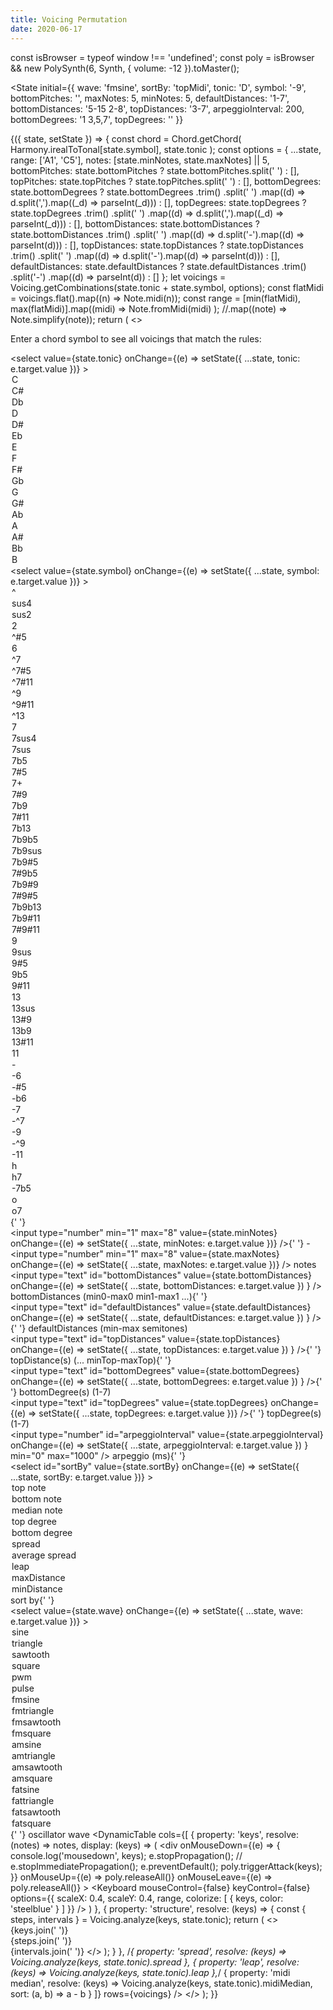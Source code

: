 ```yaml
---
title: Voicing Permutation
date: 2020-06-17
---
```


const isBrowser = typeof window !== 'undefined';
const poly = isBrowser && new PolySynth(6, Synth, { volume: -12 }).toMaster();

<State
  initial={{
    wave: 'fmsine',
    sortBy: 'topMidi',
    tonic: 'D',
    symbol: '-9',
    bottomPitches: '',
    maxNotes: 5,
    minNotes: 5,
    defaultDistances: '1-7',
    bottomDistances: '5-15 2-8',
    topDistances: '3-7',
    arpeggioInterval: 200,
    bottomDegrees: '1 3,5,7',
    topDegrees: ''
  }}
>
  {({ state, setState }) => {
    const chord = Chord.getChord(
      Harmony.irealToTonal[state.symbol],
      state.tonic
    );
    const options = {
      ...state,
      range: ['A1', 'C5'],
      notes: [state.minNotes, state.maxNotes] || 5,
      bottomPitches: state.bottomPitches ? state.bottomPitches.split(' ') : [],
      topPitches: state.topPitches ? state.topPitches.split(' ') : [],
      bottomDegrees: state.bottomDegrees
        ? state.bottomDegrees
            .trim()
            .split(' ')
            .map((d) => d.split(',').map((_d) => parseInt(_d)))
        : [],
      topDegrees: state.topDegrees
        ? state.topDegrees
            .trim()
            .split(' ')
            .map((d) => d.split(',').map((_d) => parseInt(_d)))
        : [],
      bottomDistances: state.bottomDistances
        ? state.bottomDistances
            .trim()
            .split(' ')
            .map((d) => d.split('-').map((d) => parseInt(d)))
        : [],
      topDistances: state.topDistances
        ? state.topDistances
            .trim()
            .split(' ')
            .map((d) => d.split('-').map((d) => parseInt(d)))
        : [],
      defaultDistances: state.defaultDistances
        ? state.defaultDistances
            .trim()
            .split('-')
            .map((d) => parseInt(d))
        : []
    };
    let voicings = Voicing.getCombinations(state.tonic + state.symbol, options);
    const flatMidi = voicings.flat().map((n) => Note.midi(n));
    const range = [min(flatMidi), max(flatMidi)].map((midi) =>
      Note.fromMidi(midi)
    );
    //.map((note) => Note.simplify(note));
    return (
      <>
        <p>Enter a chord symbol to see all voicings that match the rules:</p>
        <label>
          <select
            value={state.tonic}
            onChange={(e) => setState({ ...state, tonic: e.target.value })}
          >
            <option>C</option>
            <option>C#</option>
            <option>Db</option>
            <option>D</option>
            <option>D#</option>
            <option>Eb</option>
            <option>E</option>
            <option>F</option>
            <option>F#</option>
            <option>Gb</option>
            <option>G</option>
            <option>G#</option>
            <option>Ab</option>
            <option>A</option>
            <option>A#</option>
            <option>Bb</option>
            <option>B</option>
          </select>
          <select
            value={state.symbol}
            onChange={(e) => setState({ ...state, symbol: e.target.value })}
          >
            <option>^</option>
            <option>sus4</option>
            <option>sus2</option>
            <option>2</option>
            <option>^#5</option>
            <option>6</option>
            <option>^7</option>
            <option>^7#5</option>
            <option>^7#11</option>
            <option>^9</option>
            <option>^9#11</option>
            <option>^13</option>
            <option>7</option>
            <option>7sus4</option>
            <option>7sus</option>
            <option>7b5</option>
            <option>7#5</option>
            <option>7+</option>
            <option>7#9</option>
            <option>7b9</option>
            <option>7#11</option>
            <option>7b13</option>
            <option>7b9b5</option>
            <option>7b9sus</option>
            <option>7b9#5</option>
            <option>7#9b5</option>
            <option>7b9#9</option>
            <option>7#9#5</option>
            <option>7b9b13</option>
            <option>7b9#11</option>
            <option>7#9#11</option>
            <option>9</option>
            <option>9sus</option>
            <option>9#5</option>
            <option>9b5</option>
            <option>9#11</option>
            <option>13</option>
            <option>13sus</option>
            <option>13#9</option>
            <option>13b9</option>
            <option>13#11</option>
            <option>11</option>
            <option>-</option>
            <option>-6</option>
            <option>-#5</option>
            <option>-b6</option>
            <option>-7</option>
            <option>-^7</option>
            <option>-9</option>
            <option>-^9</option>
            <option>-11</option>
            <option>h</option>
            <option>h7</option>
            <option>-7b5</option>
            <option>o</option>
            <option>o7</option>
          </select>{' '}
        </label>
        <br />
        <label title="minimum number of notes">
          <input
            type="number"
            min="1"
            max="8"
            value={state.minNotes}
            onChange={(e) => setState({ ...state, minNotes: e.target.value })}
          />{' '}
          -
          <input
            type="number"
            min="1"
            max="8"
            value={state.maxNotes}
            onChange={(e) => setState({ ...state, maxNotes: e.target.value })}
          />
          notes
        </label>
        <br />
        <label title="min-max distances between the notes in semitones from the bottom up. all remaining will default to minDistance-maxDistance">
          <input
            type="text"
            id="bottomDistances"
            value={state.bottomDistances}
            onChange={(e) =>
              setState({ ...state, bottomDistances: e.target.value })
            }
          />
          bottomDistances (min0-max0 min1-max1 ...){' '}
        </label>
        <br />
        <label title="default min-max distance between notes. in semitones. can be overridden by bottomDistances / topDistances">
          <input
            type="text"
            id="defaultDistances"
            value={state.defaultDistances}
            onChange={(e) =>
              setState({ ...state, defaultDistances: e.target.value })
            }
          />{' '}
          defaultDistances (min-max semitones)
        </label>
        <br />
        <label title="min-max distances between the notes in semitones to the top. all remaining will default to minDistance-maxDistance">
          <input
            type="text"
            id="topDistances"
            value={state.topDistances}
            onChange={(e) =>
              setState({ ...state, topDistances: e.target.value })
            }
          />{' '}
          topDistance(s) (... minTop-maxTop){' '}
        </label>
        <br />
        <label title="all degree options for the bottom note. number(s, space seperated)">
          <input
            type="text"
            id="bottomDegrees"
            value={state.bottomDegrees}
            onChange={(e) =>
              setState({ ...state, bottomDegrees: e.target.value })
            }
          />{' '}
          bottomDegree(s) (1-7)
        </label>
        <br />
        <label title="all degree options for the top note. number(s, space seperated)">
          <input
            type="text"
            id="topDegrees"
            value={state.topDegrees}
            onChange={(e) => setState({ ...state, topDegrees: e.target.value })}
          />{' '}
          topDegree(s) (1-7)
        </label>
        <br />
        <label title="time between each note in ms. choose 0 to play all at once.">
          <input
            type="number"
            id="arpeggioInterval"
            value={state.arpeggioInterval}
            onChange={(e) =>
              setState({ ...state, arpeggioInterval: e.target.value })
            }
            min="0"
            max="1000"
          />
          arpeggio (ms){' '}
        </label>
        <br />
        <label>
          <select
            id="sortBy"
            value={state.sortBy}
            onChange={(e) => setState({ ...state, sortBy: e.target.value })}
          >
            <option value="topMidi">top note</option>
            <option value="bottomMidi">bottom note</option>
            <option value="midiMedian">median note</option>
            <option value="topDegree">top degree</option>
            <option value="bottomDegree">bottom degree</option>
            <option value="semitoneSpread">spread</option>
            <option value="avgSpread">average spread</option>
            <option value="leapSemitones">leap</option>
            <option value="maxDistance">maxDistance</option>
            <option value="minDistance">minDistance</option>
          </select>
          sort by{' '}
        </label>
        <br />
        <label>
          <select
            value={state.wave}
            onChange={(e) => setState({ ...state, wave: e.target.value })}
          >
            <option value="sine">sine</option>
            <option value="triangle">triangle</option>
            <option value="sawtooth">sawtooth</option>
            <option value="square">square</option>
            <option value="pwm">pwm</option>
            <option value="pulse">pulse</option>
            <option value="fmsine">fmsine</option>
            <option value="fmtriangle">fmtriangle</option>
            <option value="fmsawtooth">fmsawtooth</option>
            <option value="fmsquare">fmsquare</option>
            <option value="amsine">amsine</option>
            <option value="amtriangle">amtriangle</option>
            <option value="amsawtooth">amsawtooth</option>
            <option value="amsquare">amsquare</option>
            <option value="fatsine">fatsine</option>
            <option value="fattriangle">fattriangle</option>
            <option value="fatsawtooth">fatsawtooth</option>
            <option value="fatsquare">fatsquare</option>
          </select>{' '}
          oscillator wave
        </label>
        <DynamicTable
          cols={[
            {
              property: 'keys',
              resolve: (notes) => notes,
              display: (keys) => (
                <div
                  onMouseDown={(e) => {
                    console.log('mousedown', keys);
                    e.stopPropagation();
                    // e.stopImmediatePropagation();
                    e.preventDefault();
                    poly.triggerAttack(keys);
                  }}
                  onMouseUp={(e) => poly.releaseAll()}
                  onMouseLeave={(e) => poly.releaseAll()}
                >
                  <Keyboard
                    mouseControl={false}
                    keyControl={false}
                    options={{
                      scaleX: 0.4,
                      scaleY: 0.4,
                      range,
                      colorize: [
                        {
                          keys,
                          color: 'steelblue'
                        }
                      ]
                    }}
                  />
                </div>
              )
            },
            {
              property: 'structure',
              resolve: (keys) => {
                const { steps, intervals } = Voicing.analyze(keys, state.tonic);
                return (
                  <>
                    {keys.join(' ')}
                    <br />
                    {steps.join(' ')}
                    <br />
                    {intervals.join(' ')}
                  </>
                );
              }
            },
            /*{
              property: 'spread',
              resolve: (keys) => Voicing.analyze(keys, state.tonic).spread
            },
            {
              property: 'leap',
              resolve: (keys) => Voicing.analyze(keys, state.tonic).leap
            },*/
            {
              property: 'midi median',
              resolve: (keys) => Voicing.analyze(keys, state.tonic).midiMedian,
              sort: (a, b) => a - b
            }
          ]}
          rows={voicings}
        />
      </>
    );
  }}
</State>
